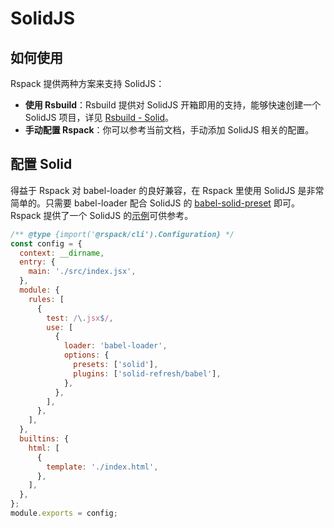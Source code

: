 # SolidJS

## 如何使用

Rspack 提供两种方案来支持 SolidJS：

- **使用 Rsbuild**：Rsbuild 提供对 SolidJS 开箱即用的支持，能够快速创建一个 SolidJS 项目，详见 [Rsbuild - Solid](https://rsbuild.dev/zh/guide/framework/solid)。
- **手动配置 Rspack**：你可以参考当前文档，手动添加 SolidJS 相关的配置。

## 配置 Solid

得益于 Rspack 对 babel-loader 的良好兼容，在 Rspack 里使用 SolidJS 是非常简单的。只需要 babel-loader 配合 SolidJS 的 [babel-solid-preset](https://www.npmjs.com/package/babel-preset-solid) 即可。Rspack 提供了一个 SolidJS 的[示例](https://github.com/rspack-contrib/rspack-examples/tree/main/rspack/solid)可供参考。

```js title="rspack.config.js"
/** @type {import('@rspack/cli').Configuration} */
const config = {
  context: __dirname,
  entry: {
    main: './src/index.jsx',
  },
  module: {
    rules: [
      {
        test: /\.jsx$/,
        use: [
          {
            loader: 'babel-loader',
            options: {
              presets: ['solid'],
              plugins: ['solid-refresh/babel'],
            },
          },
        ],
      },
    ],
  },
  builtins: {
    html: [
      {
        template: './index.html',
      },
    ],
  },
};
module.exports = config;
```
